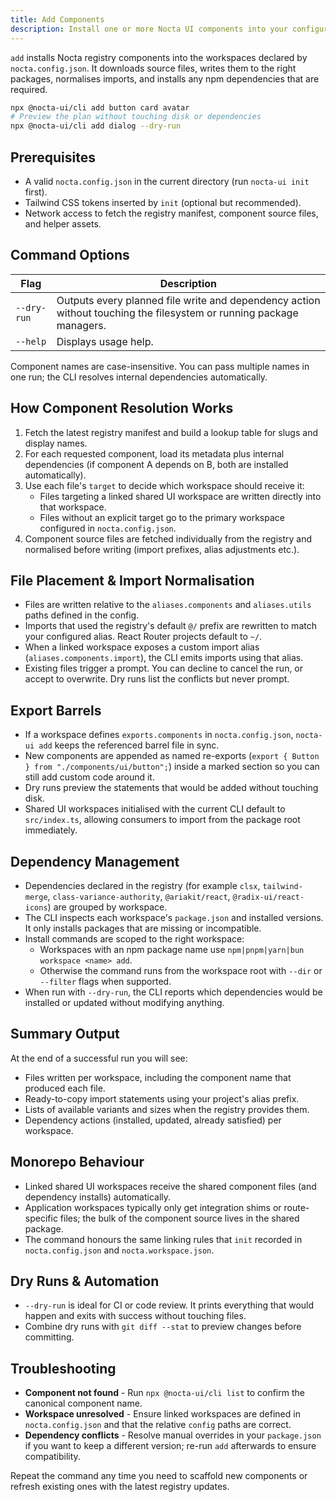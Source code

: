 ```yaml
---
title: Add Components
description: Install one or more Nocta UI components into your configured workspaces.
---
```


`add` installs Nocta registry components into the workspaces declared by `nocta.config.json`. It downloads source files, writes them to the right packages, normalises imports, and installs any npm dependencies that are required.

```bash
npx @nocta-ui/cli add button card avatar
# Preview the plan without touching disk or dependencies
npx @nocta-ui/cli add dialog --dry-run
```

## Prerequisites
- A valid `nocta.config.json` in the current directory (run `nocta-ui init` first).
- Tailwind CSS tokens inserted by `init` (optional but recommended).
- Network access to fetch the registry manifest, component source files, and helper assets.

## Command Options
| Flag | Description |
|------|-------------|
| `--dry-run` | Outputs every planned file write and dependency action without touching the filesystem or running package managers. |
| `--help` | Displays usage help. |

Component names are case-insensitive. You can pass multiple names in one run; the CLI resolves internal dependencies automatically.

## How Component Resolution Works
1. Fetch the latest registry manifest and build a lookup table for slugs and display names.
2. For each requested component, load its metadata plus internal dependencies (if component A depends on B, both are installed automatically).
3. Use each file's `target` to decide which workspace should receive it:
   - Files targeting a linked shared UI workspace are written directly into that workspace.
   - Files without an explicit target go to the primary workspace configured in `nocta.config.json`.
4. Component source files are fetched individually from the registry and normalised before writing (import prefixes, alias adjustments etc.).

## File Placement & Import Normalisation
- Files are written relative to the `aliases.components` and `aliases.utils` paths defined in the config.
- Imports that used the registry's default `@/` prefix are rewritten to match your configured alias. React Router projects default to `~/`.
- When a linked workspace exposes a custom import alias (`aliases.components.import`), the CLI emits imports using that alias.
- Existing files trigger a prompt. You can decline to cancel the run, or accept to overwrite. Dry runs list the conflicts but never prompt.

## Export Barrels
- If a workspace defines `exports.components` in `nocta.config.json`, `nocta-ui add` keeps the referenced barrel file in sync.
- New components are appended as named re-exports (`export { Button } from "./components/ui/button";`) inside a marked section so you can still add custom code around it.
- Dry runs preview the statements that would be added without touching disk.
- Shared UI workspaces initialised with the current CLI default to `src/index.ts`, allowing consumers to import from the package root immediately.

## Dependency Management
- Dependencies declared in the registry (for example `clsx`, `tailwind-merge`, `class-variance-authority`, `@ariakit/react`, `@radix-ui/react-icons`) are grouped by workspace.
- The CLI inspects each workspace's `package.json` and installed versions. It only installs packages that are missing or incompatible.
- Install commands are scoped to the right workspace:
  - Workspaces with an npm package name use `npm|pnpm|yarn|bun workspace <name> add`.
  - Otherwise the command runs from the workspace root with `--dir` or `--filter` flags when supported.
- When run with `--dry-run`, the CLI reports which dependencies would be installed or updated without modifying anything.

## Summary Output
At the end of a successful run you will see:
- Files written per workspace, including the component name that produced each file.
- Ready-to-copy import statements using your project's alias prefix.
- Lists of available variants and sizes when the registry provides them.
- Dependency actions (installed, updated, already satisfied) per workspace.

## Monorepo Behaviour
- Linked shared UI workspaces receive the shared component files (and dependency installs) automatically.
- Application workspaces typically only get integration shims or route-specific files; the bulk of the component source lives in the shared package.
- The command honours the same linking rules that `init` recorded in `nocta.config.json` and `nocta.workspace.json`.

## Dry Runs & Automation
- `--dry-run` is ideal for CI or code review. It prints everything that would happen and exits with success without touching files.
- Combine dry runs with `git diff --stat` to preview changes before committing.

## Troubleshooting
- **Component not found** - Run `npx @nocta-ui/cli list` to confirm the canonical component name.
- **Workspace unresolved** - Ensure linked workspaces are defined in `nocta.config.json` and that the relative `config` paths are correct.
- **Dependency conflicts** - Resolve manual overrides in your `package.json` if you want to keep a different version; re-run `add` afterwards to ensure compatibility.

Repeat the command any time you need to scaffold new components or refresh existing ones with the latest registry updates.
